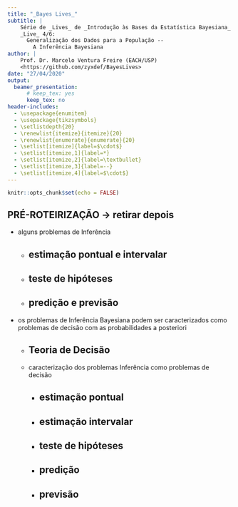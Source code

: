 ```yaml
---
title: "_Bayes Lives_"
subtitle: |
    Série de _Lives_ de _Introdução às Bases da Estatística Bayesiana_ \
    _Live_ 4/6: 
      Generalização dos Dados para a População -- 
        A Inferência Bayesiana
author: |
    Prof. Dr. Marcelo Ventura Freire (EACH/USP)
    <https://github.com/zyxdef/BayesLives>
date: "27/04/2020"
output: 
  beamer_presentation:
      # keep_tex: yes
      keep_tex: no
header-includes:
  - \usepackage{enumitem}
  - \usepackage{tikzsymbols}
  - \setlistdepth{20}
  - \renewlist{itemize}{itemize}{20}
  - \renewlist{enumerate}{enumerate}{20}
  - \setlist[itemize]{label=$\cdot$}
  - \setlist[itemize,1]{label=*}
  - \setlist[itemize,2]{label=\textbullet}
  - \setlist[itemize,3]{label=--}
  - \setlist[itemize,4]{label=$\cdot$}
---
```


```r
knitr::opts_chunk$set(echo = FALSE)
```

## **PRÉ-ROTEIRIZAÇÃO** $\longrightarrow$ **retirar depois**

  - alguns problemas de Inferência
    - estimação pontual e intervalar
      - 
    - teste de hipóteses
      - 
    - predição e previsão
      - 
  - os problemas de Inferência Bayesiana podem ser caracterizados como problemas de decisão com as probabilidades a posteriori
    - Teoria de Decisão
      -
    - caracterização dos problemas Inferência como problemas de decisão
      - estimação pontual
        -
      - estimação intervalar
        -
      - teste de hipóteses
        -
      - predição 
        -
      - previsão
        -
